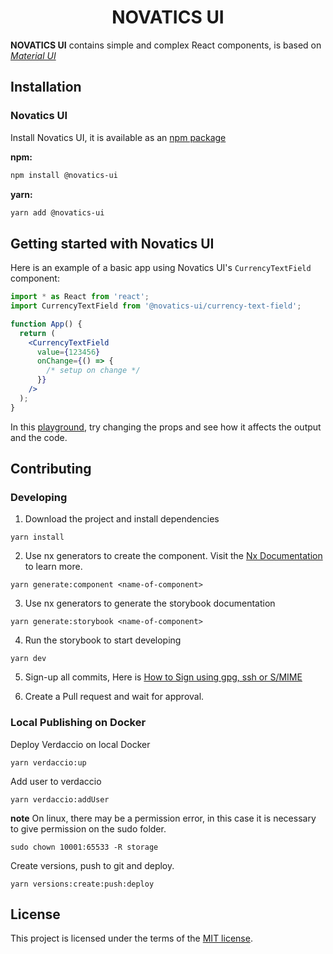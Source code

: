 
<Meta title="Intro" />

<h1 align="center">NOVATICS UI</h1>

**NOVATICS UI** contains simple and complex React components, is based on [_Material UI_](https://mui.com/material-ui/getting-started/overview/)

## Installation

### Novatics UI

Install Novatics UI, it is available as an [npm package](https://www.npmjs.com/package/novatics-ui)

**npm:**

```sh
npm install @novatics-ui
```

**yarn:**

```sh
yarn add @novatics-ui
```

## Getting started with Novatics UI

Here is an example of a basic app using Novatics UI's `CurrencyTextField` component:

```jsx
import * as React from 'react';
import CurrencyTextField from '@novatics-ui/currency-text-field';

function App() {
  return (
    <CurrencyTextField
      value={123456}
      onChange={() => {
        /* setup on change */
      }}
    />
  );
}
```

In this [playground](https://components.novatics.com.br/?path=/docs/currency-textfield--playground), try changing the props and see how it affects the output and the code.

## Contributing

### Developing

1. Download the project and install dependencies

```shell
yarn install
```

2. Use nx generators to create the component. Visit the [Nx Documentation](https://nx.dev) to learn more.

```shell
yarn generate:component <name-of-component>
```

3. Use nx generators to generate the storybook documentation

```shell
yarn generate:storybook <name-of-component>
```

4. Run the storybook to start developing

```shell
yarn dev

```

5. Sign-up all commits, Here is [How to Sign using gpg, ssh or S/MIME](https://docs.github.com/en/authentication/managing-commit-signature-verification/signing-commits)

6. Create a Pull request and wait for approval.

### Local Publishing on Docker

Deploy Verdaccio on local Docker

```shell
yarn verdaccio:up
```

Add user to verdaccio

```shell
yarn verdaccio:addUser
```

**note**  On linux, there may be a permission error, in this case it is necessary to give permission on the sudo folder.

```shell
sudo chown 10001:65533 -R storage   
```

Create versions, push to git and deploy.

```shell
yarn versions:create:push:deploy
```


## License

This project is licensed under the terms of the
[MIT license](/LICENSE).
